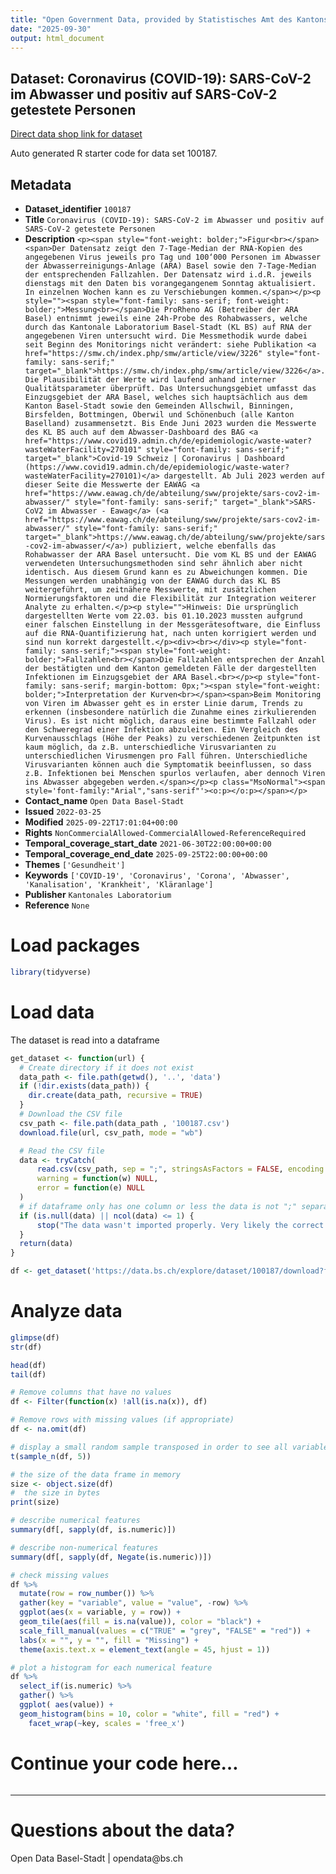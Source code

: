 ```yaml
---
title: "Open Government Data, provided by Statistisches Amt des Kantons Basel-Stadt - DCC Data Competence Center"
date: "2025-09-30"
output: html_document
---
```


## Dataset: Coronavirus (COVID-19): SARS-CoV-2 im Abwasser und positiv auf SARS-CoV-2 getestete Personen

[Direct data shop link for dataset](https://data.bs.ch/explore/dataset/100187)

Auto generated R starter code for data set 100187.

## Metadata

- **Dataset_identifier** `100187`
- **Title** `Coronavirus (COVID-19): SARS-CoV-2 im Abwasser und positiv auf SARS-CoV-2 getestete Personen`
- **Description** `<p><span style="font-weight: bolder;">Figur<br></span><span>Der Datensatz zeigt den 7-Tage-Median der RNA-Kopien des angegebenen Virus jeweils pro Tag und 100‘000 Personen im Abwasser der Abwasserreinigungs-Anlage (ARA) Basel sowie den 7-Tage-Median der entsprechenden Fallzahlen. Der Datensatz wird i.d.R. jeweils dienstags mit den Daten bis vorangegangenem Sonntag aktualisiert. In einzelnen Wochen kann es zu Verschiebungen kommen.</span></p><p style=""><span style="font-family: sans-serif; font-weight: bolder;">Messung<br></span>Die ProRheno AG (Betreiber der ARA Basel) entnimmt jeweils eine 24h-Probe des Rohabwassers, welche durch das Kantonale Laboratorium Basel-Stadt (KL BS) auf RNA der angegebenen Viren untersucht wird. Die Messmethodik wurde dabei seit Beginn des Monitorings nicht verändert: siehe Publikation <a href="https://smw.ch/index.php/smw/article/view/3226" style="font-family: sans-serif;" target="_blank">https://smw.ch/index.php/smw/article/view/3226</a>. Die Plausibilität der Werte wird laufend anhand interner Qualitätsparameter überprüft. Das Untersuchungsgebiet umfasst das Einzugsgebiet der ARA Basel, welches sich hauptsächlich aus dem Kanton Basel-Stadt sowie den Gemeinden Allschwil, Binningen, Birsfelden, Bottmingen, Oberwil und Schönenbuch (alle Kanton Baselland) zusammensetzt. Bis Ende Juni 2023 wurden die Messwerte des KL BS auch auf dem Abwasser-Dashboard des BAG <a href="https://www.covid19.admin.ch/de/epidemiologic/waste-water?wasteWaterFacility=270101" style="font-family: sans-serif;" target="_blank">Covid-⁠19 Schweiz | Coronavirus | Dashboard (https://www.covid19.admin.ch/de/epidemiologic/waste-water?wasteWaterFacility=270101)</a> dargestellt. Ab Juli 2023 werden auf dieser Seite die Messwerte der EAWAG <a href="https://www.eawag.ch/de/abteilung/sww/projekte/sars-cov2-im-abwasser/" style="font-family: sans-serif;" target="_blank">SARS-CoV2 im Abwasser - Eawag</a> (<a href="https://www.eawag.ch/de/abteilung/sww/projekte/sars-cov2-im-abwasser/" style="font-family: sans-serif;" target="_blank">https://www.eawag.ch/de/abteilung/sww/projekte/sars-cov2-im-abwasser/</a>) publiziert, welche ebenfalls das Rohabwasser der ARA Basel untersucht. Die vom KL BS und der EAWAG verwendeten Untersuchungsmethoden sind sehr ähnlich aber nicht identisch. Aus diesem Grund kann es zu Abweichungen kommen. Die Messungen werden unabhängig von der EAWAG durch das KL BS weitergeführt, um zeitnähere Messwerte, mit zusätzlichen Normierungsfaktoren und die Flexibilität zur Integration weiterer Analyte zu erhalten.</p><p style="">Hinweis: Die ursprünglich dargestellten Werte vom 22.03. bis 01.10.2023 mussten aufgrund einer falschen Einstellung in der Messgerätesoftware, die Einfluss auf die RNA-Quantifizierung hat, nach unten korrigiert werden und sind nun korrekt dargestellt.</p><div><br></div><p style="font-family: sans-serif;"><span style="font-weight: bolder;">Fallzahlen<br></span>Die Fallzahlen entsprechen der Anzahl der bestätigten und dem Kanton gemeldeten Fälle der dargestellten Infektionen im Einzugsgebiet der ARA Basel.<br></p><p style="font-family: sans-serif; margin-bottom: 0px;"><span style="font-weight: bolder;">Interpretation der Kurven<br></span><span>Beim Monitoring von Viren im Abwasser geht es in erster Linie darum, Trends zu erkennen (insbesondere natürlich die Zunahme eines zirkulierenden Virus). Es ist nicht möglich, daraus eine bestimmte Fallzahl oder den Schweregrad einer Infektion abzuleiten. Ein Vergleich des Kurvenausschlags (Höhe der Peaks) zu verschiedenen Zeitpunkten ist kaum möglich, da z.B. unterschiedliche Virusvarianten zu unterschiedlichen Virusmengen pro Fall führen. Unterschiedliche Virusvarianten können auch die Symptomatik beeinflussen, so dass z.B. Infektionen bei Menschen spurlos verlaufen, aber dennoch Viren ins Abwasser abgegeben werden.</span></p><p class="MsoNormal"><span style='font-family:"Arial","sans-serif"'><o:p></o:p></span></p>`
- **Contact_name** `Open Data Basel-Stadt`
- **Issued** `2022-03-25`
- **Modified** `2025-09-22T17:01:04+00:00`
- **Rights** `NonCommercialAllowed-CommercialAllowed-ReferenceRequired`
- **Temporal_coverage_start_date** `2021-06-30T22:00:00+00:00`
- **Temporal_coverage_end_date** `2025-09-25T22:00:00+00:00`
- **Themes** `['Gesundheit']`
- **Keywords** `['COVID-19', 'Coronavirus', 'Corona', 'Abwasser', 'Kanalisation', 'Krankheit', 'Kläranlage']`
- **Publisher** `Kantonales Laboratorium`
- **Reference** `None`


# Load packages

```r

library(tidyverse)
```

# Load data

The dataset is read into a dataframe

```r
get_dataset <- function(url) {
  # Create directory if it does not exist
  data_path <- file.path(getwd(), '..', 'data')
  if (!dir.exists(data_path)) {
    dir.create(data_path, recursive = TRUE)
  }
  # Download the CSV file
  csv_path <- file.path(data_path , '100187.csv')
  download.file(url, csv_path, mode = "wb")

  # Read the CSV file
  data <- tryCatch(
      read.csv(csv_path, sep = ";", stringsAsFactors = FALSE, encoding = "UTF-8"),
      warning = function(w) NULL,
      error = function(e) NULL
  )
  # if dataframe only has one column or less the data is not ";" separated
  if (is.null(data) || ncol(data) <= 1) {
      stop("The data wasn't imported properly. Very likely the correct separator couldn't be found.\nPlease check the dataset manually and adjust the code.")
  }
  return(data)
}
```

```r

df <- get_dataset('https://data.bs.ch/explore/dataset/100187/download?format=csv&timezone=Europe%2FZurich')

```

# Analyze data

```r

glimpse(df)
str(df)

head(df)
tail(df)

```

```r
# Remove columns that have no values
df <- Filter(function(x) !all(is.na(x)), df)

# Remove rows with missing values (if appropriate)
df <- na.omit(df)
```

```r
# display a small random sample transposed in order to see all variables
t(sample_n(df, 5))
```

```r
# the size of the data frame in memory
size <- object.size(df)
#  the size in bytes
print(size)
```

```r
# describe numerical features
summary(df[, sapply(df, is.numeric)])
```

```r
# describe non-numerical features
summary(df[, sapply(df, Negate(is.numeric))])
```

```r
# check missing values
df %>%
  mutate(row = row_number()) %>%
  gather(key = "variable", value = "value", -row) %>%
  ggplot(aes(x = variable, y = row)) +
  geom_tile(aes(fill = is.na(value)), color = "black") +
  scale_fill_manual(values = c("TRUE" = "grey", "FALSE" = "red")) +
  labs(x = "", y = "", fill = "Missing") +
  theme(axis.text.x = element_text(angle = 45, hjust = 1))
```

```r
# plot a histogram for each numerical feature
df %>%
  select_if(is.numeric) %>%
  gather() %>%
  ggplot( aes(value)) +
  geom_histogram(bins = 10, color = "white", fill = "red") +
    facet_wrap(~key, scales = 'free_x')
```

# Continue your code here...

```r

```
------------------------------------------------------------------------

# Questions about the data?

Open Data Basel-Stadt | opendata@bs.ch
